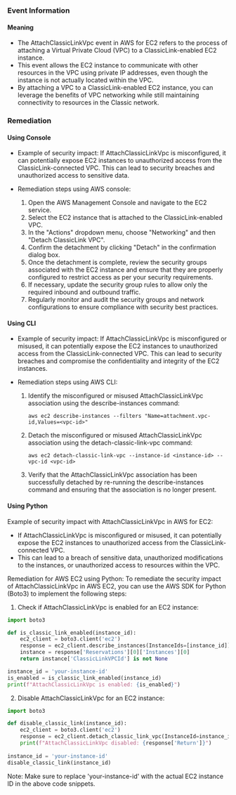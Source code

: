
### Event Information

#### Meaning

- The AttachClassicLinkVpc event in AWS for EC2 refers to the process of attaching a Virtual Private Cloud (VPC) to a ClassicLink-enabled EC2 instance.
- This event allows the EC2 instance to communicate with other resources in the VPC using private IP addresses, even though the instance is not actually located within the VPC.
- By attaching a VPC to a ClassicLink-enabled EC2 instance, you can leverage the benefits of VPC networking while still maintaining connectivity to resources in the Classic network.

### Remediation

#### Using Console

- Example of security impact: If AttachClassicLinkVpc is misconfigured, it can potentially expose EC2 instances to unauthorized access from the ClassicLink-connected VPC. This can lead to security breaches and unauthorized access to sensitive data.

- Remediation steps using AWS console:
  1. Open the AWS Management Console and navigate to the EC2 service.
  2. Select the EC2 instance that is attached to the ClassicLink-enabled VPC.
  3. In the "Actions" dropdown menu, choose "Networking" and then "Detach ClassicLink VPC".
  4. Confirm the detachment by clicking "Detach" in the confirmation dialog box.
  5. Once the detachment is complete, review the security groups associated with the EC2 instance and ensure that they are properly configured to restrict access as per your security requirements.
  6. If necessary, update the security group rules to allow only the required inbound and outbound traffic.
  7. Regularly monitor and audit the security groups and network configurations to ensure compliance with security best practices.

#### Using CLI

- Example of security impact: If AttachClassicLinkVpc is misconfigured or misused, it can potentially expose the EC2 instances to unauthorized access from the ClassicLink-connected VPC. This can lead to security breaches and compromise the confidentiality and integrity of the EC2 instances.

- Remediation steps using AWS CLI:
  1. Identify the misconfigured or misused AttachClassicLinkVpc association using the describe-instances command:
     ```
     aws ec2 describe-instances --filters "Name=attachment.vpc-id,Values=<vpc-id>"
     ```
  2. Detach the misconfigured or misused AttachClassicLinkVpc association using the detach-classic-link-vpc command:
     ```
     aws ec2 detach-classic-link-vpc --instance-id <instance-id> --vpc-id <vpc-id>
     ```
  3. Verify that the AttachClassicLinkVpc association has been successfully detached by re-running the describe-instances command and ensuring that the association is no longer present.

#### Using Python

Example of security impact with AttachClassicLinkVpc in AWS for EC2:
- If AttachClassicLinkVpc is misconfigured or misused, it can potentially expose the EC2 instances to unauthorized access from the ClassicLink-connected VPC.
- This can lead to a breach of sensitive data, unauthorized modifications to the instances, or unauthorized access to resources within the VPC.

Remediation for AWS EC2 using Python:
To remediate the security impact of AttachClassicLinkVpc in AWS EC2, you can use the AWS SDK for Python (Boto3) to implement the following steps:

1. Check if AttachClassicLinkVpc is enabled for an EC2 instance:
```python
import boto3

def is_classic_link_enabled(instance_id):
    ec2_client = boto3.client('ec2')
    response = ec2_client.describe_instances(InstanceIds=[instance_id])
    instance = response['Reservations'][0]['Instances'][0]
    return instance['ClassicLinkVPCId'] is not None

instance_id = 'your-instance-id'
is_enabled = is_classic_link_enabled(instance_id)
print(f"AttachClassicLinkVpc is enabled: {is_enabled}")
```

2. Disable AttachClassicLinkVpc for an EC2 instance:
```python
import boto3

def disable_classic_link(instance_id):
    ec2_client = boto3.client('ec2')
    response = ec2_client.detach_classic_link_vpc(InstanceId=instance_id)
    print(f"AttachClassicLinkVpc disabled: {response['Return']}")
    
instance_id = 'your-instance-id'
disable_classic_link(instance_id)
```

Note: Make sure to replace 'your-instance-id' with the actual EC2 instance ID in the above code snippets.

